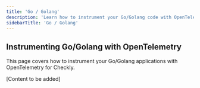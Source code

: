 ```yaml
---
title: 'Go / Golang'
description: 'Learn how to instrument your Go/Golang code with OpenTelemetry.'
sidebarTitle: 'Go / Golang'
---
```


## Instrumenting Go/Golang with OpenTelemetry

This page covers how to instrument your Go/Golang applications with OpenTelemetry for Checkly.

[Content to be added] 